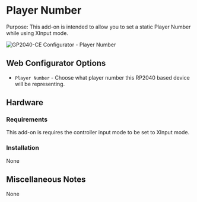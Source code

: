 # Player Number

Purpose: This add-on is intended to allow you to set a static Player Number while using XInput mode.

![GP2040-CE Configurator - Player Number](../assets/images/gpc-add-ons-player-number.png)

## Web Configurator Options

- `Player Number` - Choose what player number this RP2040 based device will be representing.

## Hardware

### Requirements

This add-on is requires the controller input mode to be set to XInput mode.

### Installation

None

## Miscellaneous Notes

None
